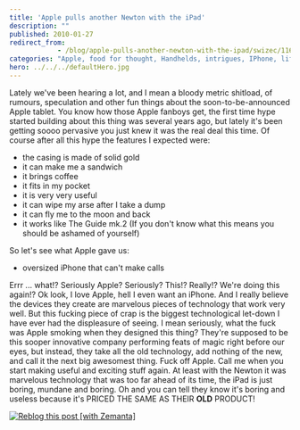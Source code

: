 ```yaml
---
title: 'Apple pulls another Newton with the iPad'
description: ""
published: 2010-01-27
redirect_from: 
            - /blog/apple-pulls-another-newton-with-the-ipad/swizec/1162
categories: "Apple, food for thought, Handhelds, intrigues, IPhone, life, Steve Jobs, Technology, Uncategorized"
hero: ../../../defaultHero.jpg
---
```

Lately we&#x27;ve been hearing a lot, and I mean a bloody metric shitload, of rumours, speculation and other fun things about the soon-to-be-announced Apple tablet. You know how those Apple fanboys get, the first time hype started building about this thing was several years ago, but lately it&#x27;s been getting soooo pervasive you just knew it was the real deal this time. Of course after all this hype the features I expected were:

- the casing is made of solid gold
- it can make me a sandwich
- it brings coffee
- it fits in my pocket
- it is very very useful
- it can wipe my arse after I take a dump
- it can fly me to the moon and back
- it works like The Guide mk.2 (If you don&#x27;t know what this means you should be ashamed of yourself)

So let&#x27;s see what Apple gave us:

- oversized iPhone that can&#x27;t make calls

Errr ... what!? Seriously Apple? Seriously? This!? Really!? We&#x27;re doing this again!?  Ok look, I love Apple, hell I even want an iPhone. And I really believe the devices they create are marvelous pieces of technology that work very well. But this fucking piece of crap is the biggest technological let-down I have ever had the displeasure of seeing. I mean seriously, what the fuck was Apple smoking when they designed this thing? They&#x27;re supposed to be this sooper innovative company performing feats of magic right before our eyes, but instead, they take all the old technology, add nothing of the new, and call it the next big awesomest thing. Fuck off Apple. Call me when you start making useful and exciting stuff again. At least with the Newton it was marvelous technology that was too far ahead of its time, the iPad is just boring, mundane and boring. Oh and you can tell they know it&#x27;s boring and useless because it&#x27;s PRICED THE SAME AS THEIR **OLD** PRODUCT!

[![Reblog this post \[with Zemanta\]](http://img.zemanta.com/reblog_e.png?x-id=6a11f260-6e5d-40e4-a1a5-e6fca38cc7d0)](http://reblog.zemanta.com/zemified/6a11f260-6e5d-40e4-a1a5-e6fca38cc7d0/ "Reblog this post \[with Zemanta]")